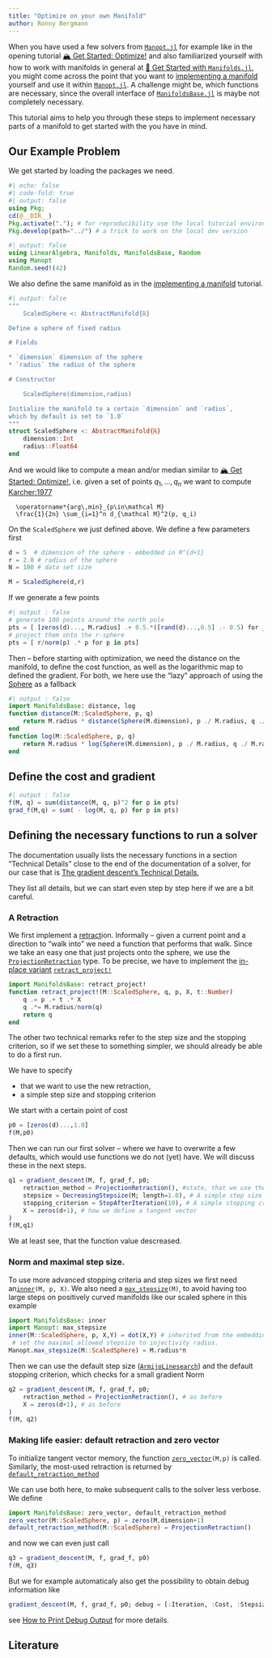 ```yaml
---
title: "Optimize on your own Manifold"
author: Ronny Bergmann
---
```


````{=commonmark}
```@meta
CurrentModule = Manopt
```
````

When you have used a few solvers from [`Manopt.jl`](https://manoptjl.org/) for example like in the opening
tutorial [🏔️ Get Started: Optimize!](https://manoptjl.org/stable/tutorials/Optimize!.html)
and also familiarized yourself with how to work with manifolds in general at
[🚀 Get Started with `Manifolds.jl`](https://juliamanifolds.github.io/Manifolds.jl/stable/tutorials/getstarted.html),
you might come across the point that you want to
[implementing a manifold](https://juliamanifolds.github.io/ManifoldsBase.jl/stable/tutorials/implement-a-manifold/)
yourself and use it within [`Manopt.jl`](https://manoptjl.org/).
A challenge might be, which functions are necessary, since the overall interface of [`ManifoldsBase.jl`](https://juliamanifolds.github.io/ManifoldsBase.jl/stable/)
is maybe not completely necessary.

This tutorial aims to help you through these steps to implement necessary parts of a manifold
to get started with the `[solver](@ref SolversSection)`{=commonmark} you have in mind.

## Our Example Problem

We get started by loading the packages we need.

```julia
#| echo: false
#| code-fold: true
#| output: false
using Pkg;
cd(@__DIR__)
Pkg.activate("."); # for reproducibility use the local tutorial environment.
Pkg.develop(path="../") # a trick to work on the local dev version
```

```julia
#| output: false
using LinearAlgebra, Manifolds, ManifoldsBase, Random
using Manopt
Random.seed!(42)
```

We also define the same manifold as in
the [implementing a manifold](https://juliamanifolds.github.io/ManifoldsBase.jl/stable/tutorials/implement-a-manifold/)
tutorial.

```julia
#| output: false
"""
    ScaledSphere <: AbstractManifold{ℝ}

Define a sphere of fixed radius

# Fields

* `dimension` dimension of the sphere
* `radius` the radius of the sphere

# Constructor

    ScaledSphere(dimension,radius)

Initialize the manifold to a certain `dimension` and `radius`,
which by default is set to `1.0`
"""
struct ScaledSphere <: AbstractManifold{ℝ}
    dimension::Int
    radius::Float64
end
```

And we would like to compute a mean and/or median similar to [🏔️ Get Started: Optimize!](https://manoptjl.org/stable/tutorials/Optimize!.html),
i.e. given a set of points $q_1,\ldots,q_n$ we want to compute [Karcher:1977](@cite)

```math
  \operatorname*{arg\,min}_{p\in\mathcal M}
  \frac{1}{2n} \sum_{i=1}^n d_{\mathcal M}^2(p, q_i)
```

On the `ScaledSphere` we just defined above.
We define a few parameters first

```julia
d = 5  # dimension of the sphere - embedded in R^{d+1}
r = 2.0 # radius of the sphere
N = 100 # data set size

M = ScaledSphere(d,r)
```


 If we generate a few points

```julia
#| output : false
# generate 100 points around the north pole
pts = [ [zeros(d)..., M.radius] .+ 0.5.*([rand(d)...,0.5] .- 0.5) for _=1:N]
# project them onto the r-sphere
pts = [ r/norm(p) .* p for p in pts]
```

Then – before starting with optimization, we need the distance on the manifold,
to define the cost function, as well as the logarithmic map to defined the gradient.
For both, we here use the “lazy” approach of using the [Sphere]() as a fallback

```julia
#| output : false
import ManifoldsBase: distance, log
function distance(M::ScaledSphere, p, q)
    return M.radius * distance(Sphere(M.dimension), p ./ M.radius, q ./ M.radius)
end
function log(M::ScaledSphere, p, q)
    return M.radius * log(Sphere(M.dimension), p ./ M.radius, q ./ M.radius)
end
```

## Define the cost and gradient

```julia
#| output : false
f(M, q) = sum(distance(M, q, p)^2 for p in pts)
grad_f(M,q) = sum( - log(M, q, p) for p in pts)
```

## Defining the necessary functions to run a solver

The documentation usually lists the necessary functions in a
section “Technical Details” close to the end of the documentation of a solver,
for our case that is [The gradient descent's Technical Details](https://manoptjl.org/stable/solvers/gradient_descent.html#Technical-Details),

They list all details, but we can start even step by step here if we are a bit careful.

### A Retraction

We first implement a [retract](https://juliamanifolds.github.io/ManifoldsBase.jl/stable/retractions/)ion. Informally – given a current point and a direction to “walk into” we need a function that performs that walk.
Since we take an easy one that just projects onto
the sphere, we use the [`ProjectionRetraction`](https://juliamanifolds.github.io/ManifoldsBase.jl/stable/retractions/#ManifoldsBase.ProjectionRetraction) type.
To be precise, we have to implement the [in-place variant](https://juliamanifolds.github.io/ManifoldsBase.jl/stable/design/#inplace-and-noninplace) [`retract_project!`](https://juliamanifolds.github.io/ManifoldsBase.jl/stable/retractions/#ManifoldsBase.retract_project!-Tuple{AbstractManifold,%20Vararg{Any,%204}})

```julia
import ManifoldsBase: retract_project!
function retract_project!(M::ScaledSphere, q, p, X, t::Number)
    q .= p .+ t .* X
    q .*= M.radius/norm(q)
    return q
end
```

The other two technical remarks refer to the step size and the stopping criterion,
so if we set these to something simpler, we should already be able to do a first run.

We have to specify

* that we want to use the new retraction,
* a simple step size and stopping criterion

We start with a certain point of cost
```julia
p0 = [zeros(d)...,1.0]
f(M,p0)
```

Then we can run our first solver – where we have to overwrite a few
defaults, which would use functions we do not (yet) have.
We will discuss these in the next steps.

```julia
q1 = gradient_descent(M, f, grad_f, p0;
    retraction_method = ProjectionRetraction(), #state, that we use the retraction from above
    stepsize = DecreasingStepsize(M; length=1.0), # A simple step size
    stopping_criterion = StopAfterIteration(10), # A simple stopping crtierion
    X = zeros(d+1), # how we define a tangent vector
)
f(M,q1)
```

We at least see, that the function value descreased.

### Norm and maximal step size.

To use more advanced stopping criteria and step sizes we first need an[`inner`](https://juliamanifolds.github.io/ManifoldsBase.jl/stable/functions/#ManifoldsBase.inner-Tuple%7BAbstractManifold,%20Any,%20Any,%20Any%7D)`(M, p, X)`.
We also need a [`max_stepsize`](@ref)`(M)`, to avoid having too large steps
on positively curved manifolds like our scaled sphere in this example

```julia
import ManifoldsBase: inner
import Manopt: max_stepsize
inner(M::ScaledSphere, p, X,Y) = dot(X,Y) # inherited from the embedding
 # set the maximal allowed stepsize to injectivity radius.
Manopt.max_stepsize(M::ScaledSphere) = M.radius*π
```

Then we can use the default step size ([`ArmijoLinesearch`](@ref)) and
the default stopping criterion, which checks for a small gradient Norm

```julia
q2 = gradient_descent(M, f, grad_f, p0;
    retraction_method = ProjectionRetraction(), # as before
    X = zeros(d+1), # as before
)
f(M, q2)
```

### Making life easier: default retraction and zero vector

To initialize tangent vector memory, the function [`zero_vector`](https://juliamanifolds.github.io/ManifoldsBase.jl/stable/functions/#ManifoldsBase.zero_vector-Tuple{AbstractManifold,%20Any})`(M,p)` is called. Similarly,
the most-used retraction is returned by [`default_retraction_method`](https://juliamanifolds.github.io/ManifoldsBase.jl/stable/retractions/#ManifoldsBase.default_retraction_method-Tuple{AbstractManifold})

We can use both here, to make subsequent calls to the solver less verbose.
We define

```julia
import ManifoldsBase: zero_vector, default_retraction_method
zero_vector(M::ScaledSphere, p) = zeros(M.dimension+1)
default_retraction_method(M::ScaledSphere) = ProjectionRetraction()
```

and now we can even just call

```julia
q3 = gradient_descent(M, f, grad_f, p0)
f(M, q3)
```

But we for example automaticaly also get the possibility to obtain debug information like

```julia
gradient_descent(M, f, grad_f, p0; debug = [:Iteration, :Cost, :Stepsize, 25, :GradientNorm, :Stop, "\n"]);
```

see [How to Print Debug Output](https://manoptjl.org/stable/tutorials/HowToDebug.html)
for more details.

## Literature

````{=commonmark}
```@bibliography
Pages = ["ImplementOwnManifold.md"]
Canonical=false
```
````